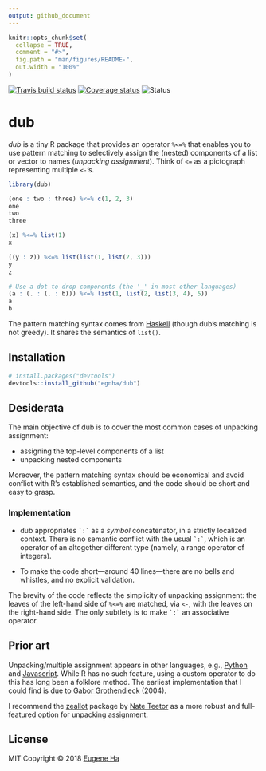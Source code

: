 ```yaml
---
output: github_document
---
```


<!-- README.md is generated from README.Rmd. Please edit that file -->

```r
knitr::opts_chunk$set(
  collapse = TRUE,
  comment = "#>",
  fig.path = "man/figures/README-",
  out.width = "100%"
)
```

[![Travis build status](https://travis-ci.org/egnha/dub.svg?branch=master)](https://travis-ci.org/egnha/dub)
[![Coverage status](https://codecov.io/gh/egnha/dub/branch/master/graph/badge.svg)](https://codecov.io/github/egnha/dub?branch=master)
![Status](https://img.shields.io/badge/status-experimental-blue.svg)

# dub

_dub_ is a tiny R package that provides an operator `%<=%` that enables you to use pattern matching to selectively assign the (nested) components of a list or vector to names (_unpacking assignment_). Think of `<=` as a pictograph representing multiple `<-`'s.

```r
library(dub)

(one : two : three) %<=% c(1, 2, 3)
one
two
three

(x) %<=% list(1)
x

((y : z)) %<=% list(list(1, list(2, 3)))
y
z

# Use a dot to drop components (the '_' in most other languages)
(a : (. : (. : b))) %<=% list(1, list(2, list(3, 4), 5))
a
b
```

The pattern matching syntax comes from [Haskell](https://en.wikibooks.org/wiki/Haskell/Pattern_matching) (though dub's matching is not greedy). It shares the semantics of `list()`.

## Installation

```r
# install.packages("devtools")
devtools::install_github("egnha/dub")
```

## Desiderata

The main objective of dub is to cover the most common cases of unpacking assignment:

- assigning the top-level components of a list
- unpacking nested components

Moreover, the pattern matching syntax should be economical and avoid conflict with R's established semantics, and the code should be short and easy to grasp.

### Implementation

- dub appropriates `` `:` `` as a _symbol_ concatenator, in a strictly localized context. There is no semantic conflict with the usual `` `:` ``, which is an operator of an altogether different type (namely, a range operator of integers).

- To make the code short—around 40 lines—there are no bells and whistles, and no explicit validation.

The brevity of the code reflects the simplicity of unpacking assignment: the leaves of the left-hand side of `%<=%` are matched, via `<-`, with the leaves on the right-hand side. The only subtlety is to make `` `:` `` an associative operator.

## Prior art

Unpacking/multiple assignment appears in other languages, e.g., [Python](https://docs.python.org/3/tutorial/datastructures.html#tuples-and-sequences) and [Javascript](https://developer.mozilla.org/en-US/docs/Web/JavaScript/Reference/Operators/Destructuring_assignment). While R has no such feature, using a custom operator to do this has long been a folklore method. The earliest implementation that I could find is due to [Gabor Grothendieck](https://stat.ethz.ch/pipermail/r-help/2004-June/053343.html) (2004).

I recommend the [zeallot](https://github.com/nteetor/zeallot) package by [Nate Teetor](https://github.com/nteetor) as a more robust and full-featured option for unpacking assignment.

## License

MIT Copyright © 2018 [Eugene Ha](https://github.com/egnha)
